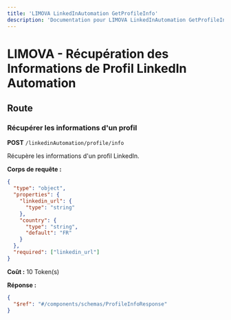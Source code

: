 ```yaml
---
title: 'LIMOVA LinkedInAutomation GetProfileInfo'
description: 'Documentation pour LIMOVA LinkedInAutomation GetProfileInfo'
---
```


# LIMOVA - Récupération des Informations de Profil LinkedIn Automation

## Route

### Récupérer les informations d'un profil
**POST** `/linkedinAutomation/profile/info`

Récupère les informations d'un profil LinkedIn.

**Corps de requête :**
```json
{
  "type": "object",
  "properties": {
    "linkedin_url": {
      "type": "string"
    },
    "country": {
      "type": "string",
      "default": "FR"
    }
  },
  "required": ["linkedin_url"]
}
```

**Coût :** 10 Token(s)

**Réponse :**
```json
{
  "$ref": "#/components/schemas/ProfileInfoResponse"
}
``` 
